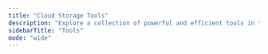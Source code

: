 ```yaml
---
title: "Cloud Storage Tools"
description: "Explore a collection of powerful and efficient tools in the Cloud Storage category to enhance your productivity and security."
sidebarTitle: "Tools"
mode: "wide"
---
```



<CardGroup cols={2}>

  <ToolCard
    cardTitle="mass3"
    description="Quickly enumerate through a pre-compiled list of AWS S3 buckets using DNS instead of HTTP with a list of DNS resolvers and multi-threading. Warning: Be aware that this is really shitty golang code. I wrote it without any prior knowledge of Go Lang but it seems to do the job. Feel free to contribute to make the tool better!"
    iframeUrl="https://editor.staging.trickest.io/preview?workflow_url=https://trickest-public-workflow.s3.eu-central-1.amazonaws.com/491a0f21-4b7c-48a5-be1b-5cddc7626af7.json"
    href="/library/cloud-storage/tools/mass3"
    category="Cloud Storage"
  />

  <ToolCard
    cardTitle="s3reverse"
    description="The format of various s3 buckets is convert in one format. for bugbounty and security testing."
    iframeUrl="https://editor.staging.trickest.io/preview?workflow_url=https://trickest-public-workflow.s3.eu-central-1.amazonaws.com/c0e26036-1aab-4374-b4ab-a4bcb1c0d005.json"
    href="/library/cloud-storage/tools/s3reverse"
    category="Cloud Storage"
  />

  <ToolCard
    cardTitle="s3scanner"
    description="A tool to find open S3 buckets and dump their contents."
    iframeUrl="https://editor.staging.trickest.io/preview?workflow_url=https://trickest-public-workflow.s3.eu-central-1.amazonaws.com/8396fea5-0d04-4560-b792-d155ba22769c.json"
    href="/library/cloud-storage/tools/s3scanner"
    category="Cloud Storage"
  />

  <ToolCard
    cardTitle="scant3r"
    description="Scant3r Scans all URLs with multiple HTTP Methods and Tries to look for bugs with basic exploits from Headers and URL Parameters By chaining waybackurls or gau with Scant3r you will have more time to look into functions and get Easy bugs on the way."
    iframeUrl="https://editor.staging.trickest.io/preview?workflow_url=https://trickest-public-workflow.s3.eu-central-1.amazonaws.com/1acad626-7044-49dd-bc1f-e4b216efca3a.json"
    href="/library/cloud-storage/tools/scant3r"
    category="Cloud Storage"
  />

</CardGroup>